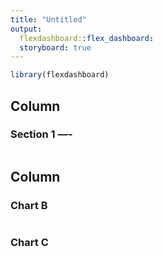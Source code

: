 ```yaml
---
title: "Untitled"
output: 
  flexdashboard::flex_dashboard:
  storyboard: true
---
```


```r
library(flexdashboard)
```

Column {data-width=650}
-----------------------------------------------------------------------

### Section 1 ----

```r

```

Column {data-width=350}
-----------------------------------------------------------------------

### Chart B

```r

```

### Chart C

```r

```

